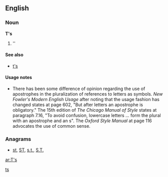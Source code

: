 ==English==

===Noun===
'''T's'''

# ''{{plural of|[[T]]}}

====See also====
* [[t's]]

====Usage notes====
* There has been some difference of opinion regarding the use of apostrophes in the pluralization of references to letters as symbols.  ''New Fowler's Modern English Usage'' after noting that the usage fashion has changed states at page 602, "But after letters an apostrophe is obligatory."    The 15th edition of ''The Chicago Manual of Style'' states at paragraph 7.16, "To avoid confusion, lowercase letters ... form the plural with an apostrophe and an s".  The ''Oxford Style Manual'' at page 116 advocates the use of common sense.

===Anagrams===
* {{alphagram|st}} [[st#English|st]], [[ST#English|ST]], [[s.t.#English|s.t.]], [[S.T.#English|S.T.]]

[[Category:English terms spelled with '|ts]]

[[ar:T's]]
